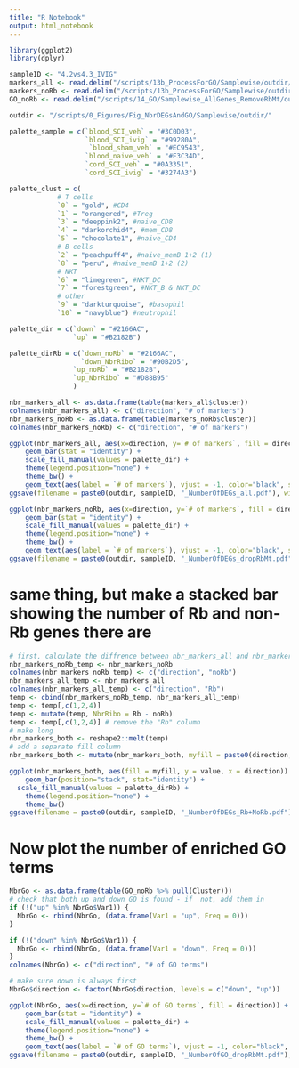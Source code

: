 ```yaml
---
title: "R Notebook"
output: html_notebook
---
```


```r
library(ggplot2)
library(dplyr)
```

```r
sampleID <- "4.2vs4.3_IVIG"
markers_all <- read.delim("/scripts/13b_ProcessForGO/Samplewise/outdir/4.2v4.3_ivigonly_ComparisonVenn_Markers_ivigOnly.txt")
markers_noRb <- read.delim("/scripts/13b_ProcessForGO/Samplewise/outdir/4.2v4.3_ivigonly_ComparisonVenn_Markers_RemoveRbMt_ivigOnly.txt")
GO_noRb <- read.delim("/scripts/14_GO/Samplewise_AllGenes_RemoveRbMt/outdir_4.2vs4.3_ivigOnly/genehits.txt")

outdir <- "/scripts/0_Figures/Fig_NbrDEGsAndGO/Samplewise/outdir/"
```

```r
palette_sample = c(`blood_SCI_veh` = "#3C0D03",
                   `blood_SCI_ivig` = "#99280A",
                    `blood_sham_veh` = "#EC9543",
                   `blood_naive_veh` = "#F3C34D",
                   `cord_SCI_veh` = "#0A3351",
                   `cord_SCI_ivig` = "#3274A3")

palette_clust = c(
            # T cells
            `0` = "gold", #CD4
            `1` = "orangered", #Treg
            `3` = "deeppink2", #naive_CD8
            `4` = "darkorchid4", #mem_CD8
            `5` = "chocolate1", #naive_CD4
            # B cells
            `2` = "peachpuff4", #naive_memB 1+2 (1)
            `8` = "peru", #naive_memB 1+2 (2)
            # NKT
            `6` = "limegreen", #NKT_DC
            `7` = "forestgreen", #NKT_B & NKT_DC
            # other
            `9` = "darkturquoise", #basophil
            `10` = "navyblue") #neutrophil

palette_dir = c(`down` = "#2166AC",
                `up` = "#B2182B")

palette_dirRb = c(`down_noRb` = "#2166AC",
                  `down_NbrRibo` = "#90B2D5",
                `up_noRb` = "#B2182B",
                `up_NbrRibo` = "#D88B95"
                )
```

```r
nbr_markers_all <- as.data.frame(table(markers_all$cluster))
colnames(nbr_markers_all) <- c("direction", "# of markers")
nbr_markers_noRb <- as.data.frame(table(markers_noRb$cluster))
colnames(nbr_markers_noRb) <- c("direction", "# of markers")
```

```r
ggplot(nbr_markers_all, aes(x=direction, y=`# of markers`, fill = direction)) + 
    geom_bar(stat = "identity") +
    scale_fill_manual(values = palette_dir) +
    theme(legend.position="none") +
    theme_bw() + 
    geom_text(aes(label = `# of markers`), vjust = -1, color="black", size = 2)
ggsave(filename = paste0(outdir, sampleID, "_NumberOfDEGs_all.pdf"), width = 5, height = 4)
```

```r
ggplot(nbr_markers_noRb, aes(x=direction, y=`# of markers`, fill = direction)) + 
    geom_bar(stat = "identity") +
    scale_fill_manual(values = palette_dir) +
    theme(legend.position="none") +
    theme_bw() + 
    geom_text(aes(label = `# of markers`), vjust = -1, color="black", size = 2)
ggsave(filename = paste0(outdir, sampleID, "_NumberOfDEGs_dropRbMt.pdf"), width = 5, height = 4)
```

# same thing, but make a stacked bar showing the number of Rb and non-Rb genes there are

```r
# first, calculate the diffrence between nbr_markers_all and nbr_markers_noRb (i.e. total number of Rb genes)
nbr_markers_noRb_temp <- nbr_markers_noRb
colnames(nbr_markers_noRb_temp) <- c("direction", "noRb")
nbr_markers_all_temp <- nbr_markers_all
colnames(nbr_markers_all_temp) <- c("direction", "Rb")
temp <- cbind(nbr_markers_noRb_temp, nbr_markers_all_temp)
temp <- temp[,c(1,2,4)]
temp <- mutate(temp, NbrRibo = Rb - noRb)
temp <- temp[,c(1,2,4)] # remove the "Rb" column
# make long
nbr_markers_both <- reshape2::melt(temp)
# add a separate fill column
nbr_markers_both <- mutate(nbr_markers_both, myfill = paste0(direction, "_", variable))
```

```r
ggplot(nbr_markers_both, aes(fill = myfill, y = value, x = direction)) + 
    geom_bar(position="stack", stat="identity") +
  scale_fill_manual(values = palette_dirRb) +
    theme(legend.position="none") +
    theme_bw()
ggsave(filename = paste0(outdir, sampleID, "_NumberOfDEGs_Rb+NoRb.pdf"), width = 5, height = 4)
```

# Now plot the number of enriched GO terms

```r
NbrGo <- as.data.frame(table(GO_noRb %>% pull(Cluster)))
# check that both up and down GO is found - if  not, add them in
if (!("up" %in% NbrGo$Var1)) {
  NbrGo <- rbind(NbrGo, (data.frame(Var1 = "up", Freq = 0)))
}

if (!("down" %in% NbrGo$Var1)) {
  NbrGo <- rbind(NbrGo, (data.frame(Var1 = "down", Freq = 0)))
}
colnames(NbrGo) <- c("direction", "# of GO terms")
```

```r
# make sure down is always first
NbrGo$direction <- factor(NbrGo$direction, levels = c("down", "up"))
```

```r
ggplot(NbrGo, aes(x=direction, y=`# of GO terms`, fill = direction)) + 
    geom_bar(stat = "identity") +
    scale_fill_manual(values = palette_dir) +
    theme(legend.position="none") +
    theme_bw() + 
    geom_text(aes(label = `# of GO terms`), vjust = -1, color="black", size = 2)
ggsave(filename = paste0(outdir, sampleID, "_NumberOfGO_dropRbMt.pdf"), width = 5, height = 4)
```